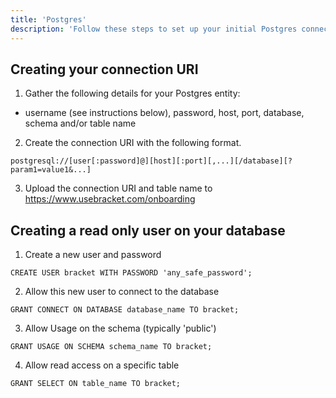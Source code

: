 ```yaml
---
title: 'Postgres'
description: 'Follow these steps to set up your initial Postgres connection with Bracket'
---
```


## Creating your connection URI

1. Gather the following details for your Postgres entity:

- username (see instructions below), password, host, port, database, schema and/or table name

2. Create the connection URI with the following format.

```shell Postgres Connection URI
postgresql://[user[:password]@][host][:port][,...][/database][?param1=value1&...]
```

3. Upload the connection URI and table name to https://www.usebracket.com/onboarding

## Creating a read only user on your database

1. Create a new user and password

```shell Postgres User Creation
CREATE USER bracket WITH PASSWORD 'any_safe_password';
```

2. Allow this new user to connect to the database

```shell Postgres Connection Access
GRANT CONNECT ON DATABASE database_name TO bracket;
```

3. Allow Usage on the schema (typically 'public')

```shell Postgres Connection Access
GRANT USAGE ON SCHEMA schema_name TO bracket;
```

4. Allow read access on a specific table

```shell Postgres Connection Access
GRANT SELECT ON table_name TO bracket;
```


